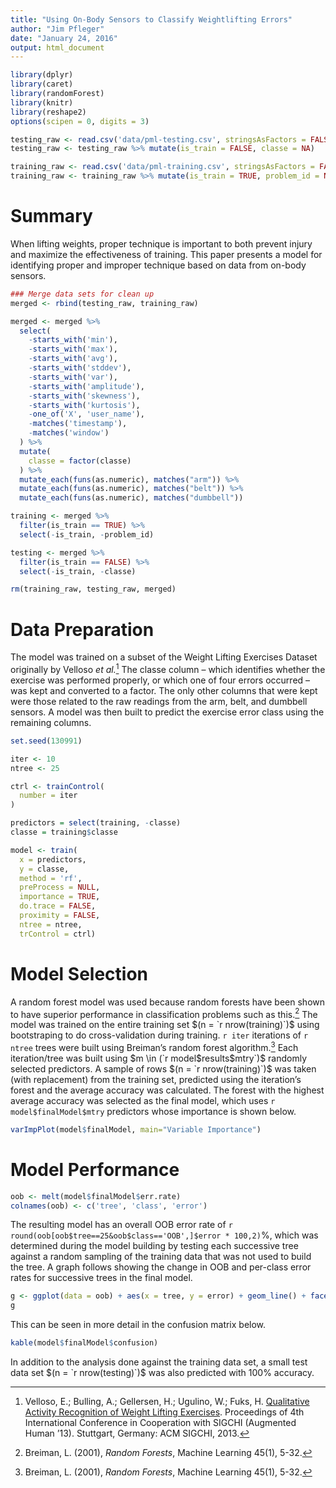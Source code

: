 ```yaml
---
title: "Using On-Body Sensors to Classify Weightlifting Errors"
author: "Jim Pfleger"
date: "January 24, 2016"
output: html_document
---
```


```r
library(dplyr)
library(caret)
library(randomForest)
library(knitr)
library(reshape2)
options(scipen = 0, digits = 3)
```

```r
testing_raw <- read.csv('data/pml-testing.csv', stringsAsFactors = FALSE, na.strings = c("#DIV/0!", '""'))
testing_raw <- testing_raw %>% mutate(is_train = FALSE, classe = NA)

training_raw <- read.csv('data/pml-training.csv', stringsAsFactors = FALSE, na.strings = c("#DIV/0!", '""'))
training_raw <- training_raw %>% mutate(is_train = TRUE, problem_id = NA)
```

# Summary

When lifting weights, proper technique is important to both prevent injury and maximize the effectiveness of training. This paper presents a model for identifying proper and improper technique based on data from on-body sensors.

```r
### Merge data sets for clean up
merged <- rbind(testing_raw, training_raw)

merged <- merged %>%
  select(
    -starts_with('min'),
    -starts_with('max'),
    -starts_with('avg'),
    -starts_with('stddev'),
    -starts_with('var'),
    -starts_with('amplitude'),
    -starts_with('skewness'),
    -starts_with('kurtosis'),
    -one_of('X', 'user_name'),
    -matches('timestamp'),
    -matches('window')
  ) %>%
  mutate(
    classe = factor(classe)
  ) %>%
  mutate_each(funs(as.numeric), matches("arm")) %>%
  mutate_each(funs(as.numeric), matches("belt")) %>%
  mutate_each(funs(as.numeric), matches("dumbbell"))

training <- merged %>%
  filter(is_train == TRUE) %>%
  select(-is_train, -problem_id)

testing <- merged %>%
  filter(is_train == FALSE) %>%
  select(-is_train, -classe)

rm(training_raw, testing_raw, merged)
```

# Data Preparation

The model was trained on a subset of the Weight Lifting Exercises Dataset originally by Velloso _et al._[^data] The classe column -- which identifies whether the exercise was performed properly, or which one of four errors occurred -- was kept and converted to a factor. The only other columns that were kept were those related to the raw readings from the arm, belt, and dumbbell sensors. A model was then built to predict the exercise error class using the remaining columns.

[^data]: Velloso, E.; Bulling, A.; Gellersen, H.; Ugulino, W.; Fuks, H. [Qualitative Activity Recognition of Weight Lifting Exercises](http://groupware.les.inf.puc-rio.br/work.jsf?p1=11201). Proceedings of 4th International Conference in Cooperation with SIGCHI (Augmented Human '13). Stuttgart, Germany: ACM SIGCHI, 2013.

```r
set.seed(130991)

iter <- 10
ntree <- 25

ctrl <- trainControl(
  number = iter
)

predictors = select(training, -classe)
classe = training$classe

model <- train(
  x = predictors,
  y = classe,
  method = 'rf',
  preProcess = NULL,
  importance = TRUE,
  do.trace = FALSE,
  proximity = FALSE,
  ntree = ntree,
  trControl = ctrl)
```

# Model Selection

A random forest model was used because random forests have been shown to have superior performance in classification problems such as this.[^breiman] The model was trained on the entire training set $(n = `r nrow(training)`)$ using bootstraping to do cross-validation during training. `r iter` iterations of `r ntree` trees were built using Breiman's random forest algorithm.[^breiman] Each iteration/tree was built using $m \in (`r model$results$mtry`)$ randomly selected predictors. A sample of rows $(n = `r nrow(training)`)$ was taken (with replacement) from the training set, predicted using the iteration's forest and the average accuracy was calculated. The forest with the highest average accuracy was selected as the final model, which uses `r model$finalModel$mtry` predictors whose importance is shown below.

[^breiman]: Breiman, L. (2001), _Random Forests_, Machine Learning 45(1), 5-32.

```r
varImpPlot(model$finalModel, main="Variable Importance")
```

# Model Performance

```r
oob <- melt(model$finalModel$err.rate)
colnames(oob) <- c('tree', 'class', 'error')
```

The resulting model has an overall OOB error rate of `r round(oob[oob$tree==25&oob$class=='OOB',]$error * 100,2)`%, which was determined during the model building by testing each successive tree against a random sampling of the training data that was not used to build the tree. A graph follows showing the change in OOB and per-class error rates for successive trees in the final model.

```r
g <- ggplot(data = oob) + aes(x = tree, y = error) + geom_line() + facet_wrap(~class, ncol = 3)
g
```

This can be seen in more detail in the confusion matrix below.

```r
kable(model$finalModel$confusion)
```

In addition to the analysis done against the training data set, a small test data set $(n = `r nrow(testing)`)$ was also predicted with 100% accuracy.

